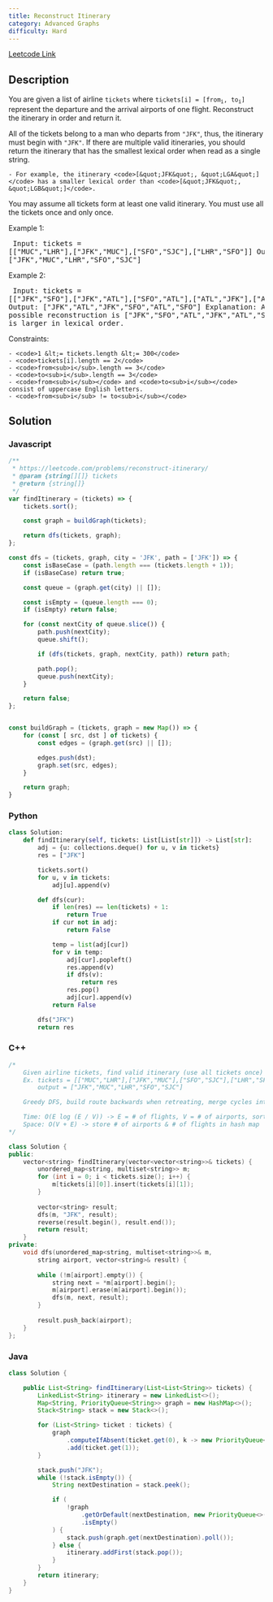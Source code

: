 ```yaml
---
title: Reconstruct Itinerary
category: Advanced Graphs
difficulty: Hard
---
```


<Callout>

[Leetcode Link](https://leetcode.com/problems/reconstruct-itinerary)

</Callout>

## Description
You are given a list of airline <code>tickets</code> where <code>tickets[i] = [from<sub>i</sub>, to<sub>i</sub>]</code> represent the departure and the arrival airports of one flight. Reconstruct the itinerary in order and return it.

All of the tickets belong to a man who departs from <code>&quot;JFK&quot;</code>, thus, the itinerary must begin with <code>&quot;JFK&quot;</code>. If there are multiple valid itineraries, you should return the itinerary that has the smallest lexical order when read as a single string.


	- For example, the itinerary <code>[&quot;JFK&quot;, &quot;LGA&quot;]</code> has a smaller lexical order than <code>[&quot;JFK&quot;, &quot;LGB&quot;]</code>.


You may assume all tickets form at least one valid itinerary. You must use all the tickets once and only once.

 
Example 1:
<Image alt="" src="https://assets.leetcode.com/uploads/2021/03/14/itinerary1-graph.jpg" width={382} height={222} />
<br /><pre className="overflow-x-auto">
Input: tickets = [[&quot;MUC&quot;,&quot;LHR&quot;],[&quot;JFK&quot;,&quot;MUC&quot;],[&quot;SFO&quot;,&quot;SJC&quot;],[&quot;LHR&quot;,&quot;SFO&quot;]]
Output: [&quot;JFK&quot;,&quot;MUC&quot;,&quot;LHR&quot;,&quot;SFO&quot;,&quot;SJC&quot;]
</pre>

Example 2:
<Image alt="" src="https://assets.leetcode.com/uploads/2021/03/14/itinerary2-graph.jpg" width={222} height={230} />
<br /><pre className="overflow-x-auto">
Input: tickets = [[&quot;JFK&quot;,&quot;SFO&quot;],[&quot;JFK&quot;,&quot;ATL&quot;],[&quot;SFO&quot;,&quot;ATL&quot;],[&quot;ATL&quot;,&quot;JFK&quot;],[&quot;ATL&quot;,&quot;SFO&quot;]]
Output: [&quot;JFK&quot;,&quot;ATL&quot;,&quot;JFK&quot;,&quot;SFO&quot;,&quot;ATL&quot;,&quot;SFO&quot;]
Explanation: Another possible reconstruction is [&quot;JFK&quot;,&quot;SFO&quot;,&quot;ATL&quot;,&quot;JFK&quot;,&quot;ATL&quot;,&quot;SFO&quot;] but it is larger in lexical order.
</pre>

 
Constraints:


	- <code>1 &lt;= tickets.length &lt;= 300</code>
	- <code>tickets[i].length == 2</code>
	- <code>from<sub>i</sub>.length == 3</code>
	- <code>to<sub>i</sub>.length == 3</code>
	- <code>from<sub>i</sub></code> and <code>to<sub>i</sub></code> consist of uppercase English letters.
	- <code>from<sub>i</sub> != to<sub>i</sub></code>



## Solution

### Javascript
```javascript
/**
 * https://leetcode.com/problems/reconstruct-itinerary/
 * @param {string[][]} tickets
 * @return {string[]}
 */
var findItinerary = (tickets) => {
    tickets.sort();

    const graph = buildGraph(tickets);

    return dfs(tickets, graph);
};

const dfs = (tickets, graph, city = 'JFK', path = ['JFK']) => {
    const isBaseCase = (path.length === (tickets.length + 1));
    if (isBaseCase) return true;

    const queue = (graph.get(city) || []);

    const isEmpty = (queue.length === 0);
    if (isEmpty) return false;

    for (const nextCity of queue.slice()) {
        path.push(nextCity);
        queue.shift();

        if (dfs(tickets, graph, nextCity, path)) return path;

        path.pop();
        queue.push(nextCity);
    }

    return false;
};


const buildGraph = (tickets, graph = new Map()) => {
    for (const [ src, dst ] of tickets) {
        const edges = (graph.get(src) || []);

        edges.push(dst);
        graph.set(src, edges);
    }

    return graph;
}

```
### Python
```python
class Solution:
    def findItinerary(self, tickets: List[List[str]]) -> List[str]:
        adj = {u: collections.deque() for u, v in tickets}
        res = ["JFK"]

        tickets.sort()
        for u, v in tickets:
            adj[u].append(v)

        def dfs(cur):
            if len(res) == len(tickets) + 1:
                return True
            if cur not in adj:
                return False

            temp = list(adj[cur])
            for v in temp:
                adj[cur].popleft()
                res.append(v)
                if dfs(v):
                    return res
                res.pop()
                adj[cur].append(v)
            return False

        dfs("JFK")
        return res

```
### C++
```cpp
/*
    Given airline tickets, find valid itinerary (use all tickets once)
    Ex. tickets = [["MUC","LHR"],["JFK","MUC"],["SFO","SJC"],["LHR","SFO"]]
        output = ["JFK","MUC","LHR","SFO","SJC"]

    Greedy DFS, build route backwards when retreating, merge cycles into main path

    Time: O(E log (E / V)) -> E = # of flights, V = # of airports, sorting
    Space: O(V + E) -> store # of airports & # of flights in hash map
*/

class Solution {
public:
    vector<string> findItinerary(vector<vector<string>>& tickets) {
        unordered_map<string, multiset<string>> m;
        for (int i = 0; i < tickets.size(); i++) {
            m[tickets[i][0]].insert(tickets[i][1]);
        }
        
        vector<string> result;
        dfs(m, "JFK", result);
        reverse(result.begin(), result.end());
        return result;
    }
private:
    void dfs(unordered_map<string, multiset<string>>& m,
        string airport, vector<string>& result) {
        
        while (!m[airport].empty()) {
            string next = *m[airport].begin();
            m[airport].erase(m[airport].begin());
            dfs(m, next, result);
        }
        
        result.push_back(airport);
    }
};

```
### Java
```java
class Solution {

    public List<String> findItinerary(List<List<String>> tickets) {
        LinkedList<String> itinerary = new LinkedList<>();
        Map<String, PriorityQueue<String>> graph = new HashMap<>();
        Stack<String> stack = new Stack<>();

        for (List<String> ticket : tickets) {
            graph
                .computeIfAbsent(ticket.get(0), k -> new PriorityQueue<>())
                .add(ticket.get(1));
        }

        stack.push("JFK");
        while (!stack.isEmpty()) {
            String nextDestination = stack.peek();

            if (
                !graph
                    .getOrDefault(nextDestination, new PriorityQueue<>())
                    .isEmpty()
            ) {
                stack.push(graph.get(nextDestination).poll());
            } else {
                itinerary.addFirst(stack.pop());
            }
        }
        return itinerary;
    }
}

```


